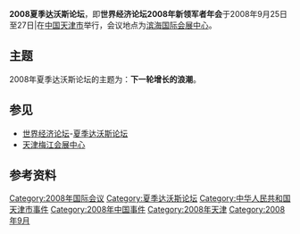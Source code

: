 {{Infobox Organization
|name = 2008夏季达沃斯论坛<br />世界经济论坛新领军者年会
|image = World Economic Forum logo.svg
|size = 180px 
|formation = 2007年
|type = 论坛
|status = 年会
|headquarters =[[瑞士|瑞士]]
|region_served = 全球
|leader_title = [[CEO|CEO]]
|leader_name = 施瓦布和[[温家宝|温家宝]]
|num_volunteers   = ？名
|website = [http://www.tj-summerdavos.cn 天津夏季达沃斯论坛官网]
}}
'''2008夏季达沃斯论坛'''，即'''世界经济论坛2008年新领军者年会'''于2008年9月25日至27日|在[[中华人民共和国|中国]][[天津市|天津市]]举行，会议地点为[[滨海国际会展中心|滨海国际会展中心]]。

== 主题 ==
2008年夏季达沃斯论坛的主题为：'''下一轮增长的浪潮'''。

== 参见 ==
* [[世界经济论坛|世界经济论坛]]-[[夏季达沃斯论坛|夏季达沃斯论坛]]
* [[天津梅江会展中心|天津梅江会展中心]]

== 参考资料 ==
{{reflist}}
{{夏季达沃斯论坛}}
[[Category:2008年国际会议|Category:2008年国际会议]]
[[Category:夏季达沃斯论坛|Category:夏季达沃斯论坛]]
[[Category:中华人民共和国天津市事件|Category:中华人民共和国天津市事件]]
[[Category:2008年中国事件|Category:2008年中国事件]]
[[Category:2008年天津|Category:2008年天津]]
[[Category:2008年9月|Category:2008年9月]]